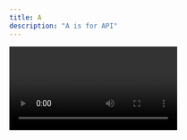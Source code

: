 ```yaml
---
title: A
description: "A is for API"
---
```


<Video id="XG8nJDWu3a0" />

API is short for Application Programming Interface, which is a way to communicate between different software services. 

There are different types of APIs, and on Netlify, you'll most probably be working with Web APIs.

A web API is a set of tools that allow developers to send and receive instructions and data to and from web servers to build applications.
Netlify even has their own API you can use to manage your sites and deployments.